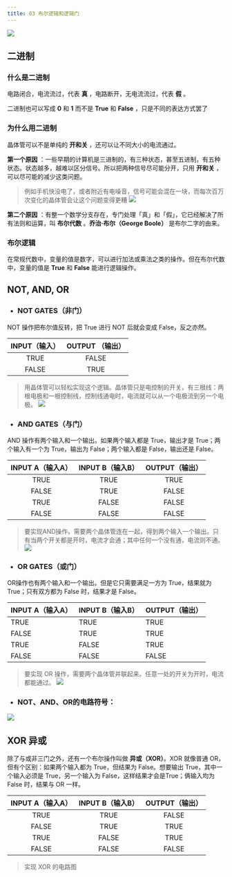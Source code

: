 ```yaml
---
title: 03 布尔逻辑和逻辑门
---
```


<BVideo src="BV1EW411u7th" p="3" />

![](./目录.png)

## 二进制

### 什么是二进制

电路闭合，电流流过，代表 **真** ，电路断开，无电流流过，代表 **假** 。

二进制也可以写成 **0** 和 **1** 而不是 **True** 和 **False** ，只是不同的表达方式罢了

### 为什么用二进制

晶体管可以不是单纯的 **开和关** ，还可以让不同大小的电流通过。

**第一个原因** ：一些早期的计算机是三进制的，有三种状态，甚至五进制，有五种状态。状态越多，越难以区分信号。所以把两种信号尽可能分开，只用 **开和关** ，可以尽可能的减少这类问题。

> 例如手机快没电了，或者附近有电噪音，信号可能会混在一块，而每次百万次变化的晶体管会让这个问题变得更糟
> ![](./为什么用二进制.png)

**第二个原因** ：有整一个数学分支存在，专门处理「真」和「假」，它已经解决了所有法则和运算，叫 **布尔代数** 。**乔治·布尔（George Boole）** 是布尔二字的由来。

### 布尔逻辑

在常规代数中，变量的值是数字，可以进行加法或乘法之类的操作。但在布尔代数中，变量的值是 **True** 和 **False** 能进行逻辑操作。

## NOT, AND, OR

- ### NOT GATES（非门）

NOT 操作把布尔值反转，把 True 进行 NOT 后就会变成 False，反之亦然。

  | INPUT（输入） | OUTPUT （输出） |
  | :-----------: | :-------------: |
  |     TRUE      |      FALSE      |
  |     FALSE     |      TRUE       |

> 用晶体管可以轻松实现这个逻辑。晶体管只是电控制的开关，有三根线：两根电极和一根控制线，控制线通电时，电流就可以从一个电极流到另一个电极。
> ![](./NOT.png)

- ### AND GATES（与门）

AND 操作有两个输入和一个输出。如果两个输入都是 True，输出才是 True；两个输入有一个为 True，输出为 False；两个输入都是 False，输出还是 False。

  | INPUT A（输入A） | INPUT B（输入B） | OUTPUT（输出） |
  | :--------------: | :--------------: | :------------: |
  |       TRUE       |       TRUE       |      TRUE      |
  |      FALSE       |       TRUE       |     FALSE      |
  |       TRUE       |      FALSE       |     FALSE      |
  |      FALSE       |      FALSE       |     FALSE      |

> 要实现AND操作，需要两个晶体管连在一起，得到两个输入一个输出。只有当两个开关都是开时，电流才会通；其中任何一个没有通，电流则不通。
> ![](./AND.png)

- ### OR GATES（或门）

OR操作也有两个输入和一个输出。但是它只需要满足一方为 True，结果就为 True；只有双方都为 False 时，结果才是 False。

  | INPUT A（输入A） | INPUT B（输入B） | OUTPUT（输出） |
  | ---------------- | ---------------- | -------------- |
  | TRUE             | TRUE             | TRUE           |
  | FALSE            | TRUE             | TRUE           |
  | TRUE             | FALSE            | TRUE           |
  | FALSE            | FALSE            | FALSE          |

> 要实现 OR 操作，需要两个晶体管并联起来。任意一处的开关为开时，电流都能通过。
> ![](./OR.png)

- ### NOT、AND、OR的电路符号：

![](./符号.png)

## XOR 异或

除了与或非三门之外，还有一个布尔操作叫做 **异或（XOR）**。XOR 就像普通 OR，但有个区别：如果两个输入都为 True，但结果为 False。想要输出 True，其中一个输入必须是 True，另一个输入为 False，这样结果才会是True；俩输入均为 False 时，结果与 OR 一样。

| INPUT A（输入A） | INPUT B（输入B） | OUTPUT（输出） |
| :--------------: | :--------------: | :------------: |
|       TRUE       |       TRUE       |     FALSE      |
|      FALSE       |       TRUE       |      TRUE      |
|       TRUE       |      FALSE       |      TRUE      |
|      FALSE       |      FALSE       |     FALSE      |

> 实现 XOR 的电路图